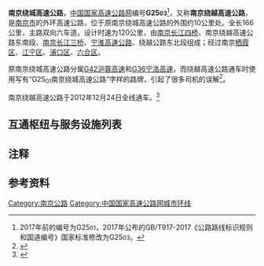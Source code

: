 {{不是|南京绕城公路}}
{{中国高速公路信息框
| 编号 = G2503
| 名称 = 南京绕城高速公路
| 路線簡稱 = 南京绕城
| 最近通車日期 = 2012年12月24日
| 规划总里程 = 166
| 起點 = 环线道路
| 終點 = 环线道路
| 出口處數 = 
| 服务区数 = 
}}
'''南京绕城高速公路'''，[[中国国家高速公路网|中国国家高速公路网]]编号'''G25<small>03</small>'''<ref group="注">2017年前的编号为G25<small>01</small>，2017年公布的GB/T917-2017《公路路线标识规则和国道编号》国家标准修改为G25<small>03</small>。</ref>，又称'''南京绕越高速公路'''，是[[南京市|南京市]]的外环高速公路，位于原南京绕城高速公路的外围约10公里处。全长166公里，主路双向六车道，设计时速为120公里，由[[南京长江四桥|南京长江四桥]]、南京绕越高速公路东南段、[[南京长江三桥|南京长江三桥]]、[[宁淮高速公路|宁淮高速公路]]、绕越公路东北段组成；经过南京[[栖霞区|栖霞区]]、[[江宁区_(南京市)|江宁区]]、[[浦口区|浦口区]]、[[六合区|六合区]]。

原南京绕城高速公路分属[[沪蓉高速公路|G42沪蓉高速]]和[[宁洛高速公路|G36宁洛高速]]，而绕越高速公路通车时使用写有“G25<sub>01</sub>南京绕城高速公路”字样的路牌，引起了很多司机的误解<ref>{{cite news|url=http://news.house365.com/gbk/njestate/system/2010/10/09/010185917.shtml|title=绕越高速，把车主绕进去了|date=2010-10-09|accessdate=2013-02-03|archive-url=https://web.archive.org/web/20111228203350/http://news.house365.com/gbk/njestate/system/2010/10/09/010185917.shtml|archive-date=2011-12-28|dead-url=yes}}</ref>。

南京绕越高速公路于2012年12月24日全线通车。<ref>{{cite news|url=http://nj.focus.cn/news/2012-12-24/2673244.html|title=南京四桥今通车全程测速 绕越高速东北环同步通车|date=2012-12-24|accessdate=2013-02-03|archive-date=2013-04-04|archive-url=https://web.archive.org/web/20130404054738/http://nj.focus.cn/news/2012-12-24/2673244.html|dead-url=no}}</ref>
==互通枢纽与服务设施列表==
{{Start expwy exit box|place=1}}
{{Expwy exit item|type=H|name=程桥|highway connection={{China Expwy Name|G25}}|comment=与{{China Expwy Name|G25}}共线段起点|state=C|place=[[南京市|南京市]]|place rows=36|dist start=0|dist end=162}}
{{Expwy exit item|type=E|state=C|name=马鞍|road connection={{中国县道名|203}}|dist start=6}}
{{Expwy exit item|type=E|state=C|name=金牛湖南|road connection={{中国省道名|247|双桥路}}|comment=八百桥互通一部分，限内圈出入|dist start=14}}
{{Expwy exit item|type=P|state=C|name=金牛湖|dist start=14}}
{{Expwy exit item|type=E|state=C|name=金牛湖北|road connection={{中国省道名|247|双桥路}}|comment=八百桥互通一部分，限外圈出入|dist start=14}}
{{Expwy exit item|type=E|state=C|name=新篁|road connection={{中国县道名|304}}|dist start=18}}
{{Expwy exit item|name=新篁南|type=H|highway connection={{China Expwy Name|G40}}|state=C|dist start=23}}
{{Expwy exit item|name=横梁|state=C|type=E|road connection={{中国国道名|328}}|dist start=26}}
{{Expwy exit item|name=龙袍|state=C|road connection={{中国省道名|356}}|type=E|dist start=35}}
{{Expwy exit item|name=栖霞山大桥|state=C|type=S|dist start=37}}
{{Expwy exit item|state=D|name=四桥主线|type=T|dist start=38|comment=已拆除}}
{{Expwy exit item|type=E|name=栖霞|state=C|dist start=47|road connection={{中国国道名|312|[[宁镇公路_(江苏)|宁镇公路]]}}}}
{{Expwy exit item|name=麒麟|highway connection={{China Expwy Name|G42}}|dist start=55|state=C|type=H}}
{{Expwy exit item|name=开城路|dist start=58|state=C|type=E|road connection=开城路<br/>北湾营街}}
{{Expwy exit item|name=东山|type=H|comment=与{{China Expwy Name|G25}}共线段终点|highway connection={{China Expwy Name|G25}}<br/>{{China Expwy Name|S87|P=Jiangsu}}|state=C|dist start=69}}
{{Expwy exit item|name=科学园B|road connection=科宁路<br/>湖山路|comment=科学园互通一部分，限内圈出入|type=E|dist start=73}}
{{Expwy exit item|name=方山|dist start=73|type=S}}
{{Expwy exit item|name=科学园A|type=E|comment=科学园互通一部分，限外圈出入|dist start=73|road connection=印湖路}}
{{Expwy exit item|name=殷巷|type=E|dist start=79|road connection={{中国省道名|204|双龙大道}}}}
{{Expwy exit item|name=南庄|type=HT|dist start=81|highway connection={{China Expwy Name|S55|P=Jiangsu}}<br/>{{China Expwy Name|S88|P=Jiangsu}}}}
{{Expwy exit item|name=东善桥|dist start=85|type=E|road connection={{中国县道名|002|宁丹大道}}}}
{{Expwy exit item|name=牛首山谷里|dist start=91|type=E|road connection={{中国县道名|033|牛首大道}}}}
{{Expwy exit item|name=刘村|type=HT|highway connection={{China Expwy Name|G42}}<br/>{{China Expwy Name|G4211}}|dist start=96|alias=西善桥}}
{{Expwy exit item|name=刘村|dist start=96|state=L|comment=往G42限内圈入，外圈出。禁止外牌货车，过境客车进入。与{{China Expwy Name|G42}}共线段起点|type=HT|highway connection={{China Expwy Name|G42}}}}
{{Expwy exit item|name=天后村|type=E|road connection=扬子江大道|dist start=99|state=C}}
{{Expwy exit item|name=大胜关大桥|dist start=105|type=S|comment=分设在大胜关大桥收费站两侧|state=C}}
{{Expwy exit item|name=大胜关大桥|dist start=106|type=T|state=C}}
{{Expwy exit item|name=高旺|type=E|state=C|dist start=107|comment=此互通无收费站|road connection={{中国国道名|346}}}}
{{Expwy exit item|name=张店|state=C|comment=与{{China Expwy Name|G42}}共线段终点，与{{China Expwy Name|G40}}共线段起点|highway connection={{China Expwy Name|G40}}<br/>{{China Expwy Name|G42}}|dist start=111|road connection={{中国国道名|213}}|type=H}}
{{Expwy exit item|name=老山|dist start=113|state=C|type=U}}
{{Expwy exit item|name=老山|dist start=120|state=C|type=S}}
{{Expwy exit item|name=浦口|type=E|road connection={{中国县道名|006}}<br/>{{中国县道名|303}}|dist start=122|state=C}}
{{Expwy exit item|name=花旗营|type=E|road connection={{中国国道名|104}}|dist start=131|state=C}}
{{Expwy exit item|name=六合南|type=HT|highway connection={{China Expwy Name|G36}}<br/>{{China Expwy Name|G40}}|dist start=145|state=C|comment=与{{China Expwy Name|G40}}共线段终点，仅内圈出，外圈入方向收费}}
{{Expwy exit item|name=宁连主线|dist start=145|type=T}}
{{Expwy exit item|name=新集|state=C|type=E|road connection={{中国县道名|705}}<br/>方新路|dist start=150}}
{{End expwy exit box|place=1}}

== 注释 ==
{{reflist|group=注}}
== 参考资料 ==
{{Reflist|2}}
{{南京道路网络}}
{{江苏省高速公路}}
{{中国国家高速公路网}}

[[Category:南京公路|Category:南京公路]]
[[Category:中国国家高速公路网城市环线|Category:中国国家高速公路网城市环线]]